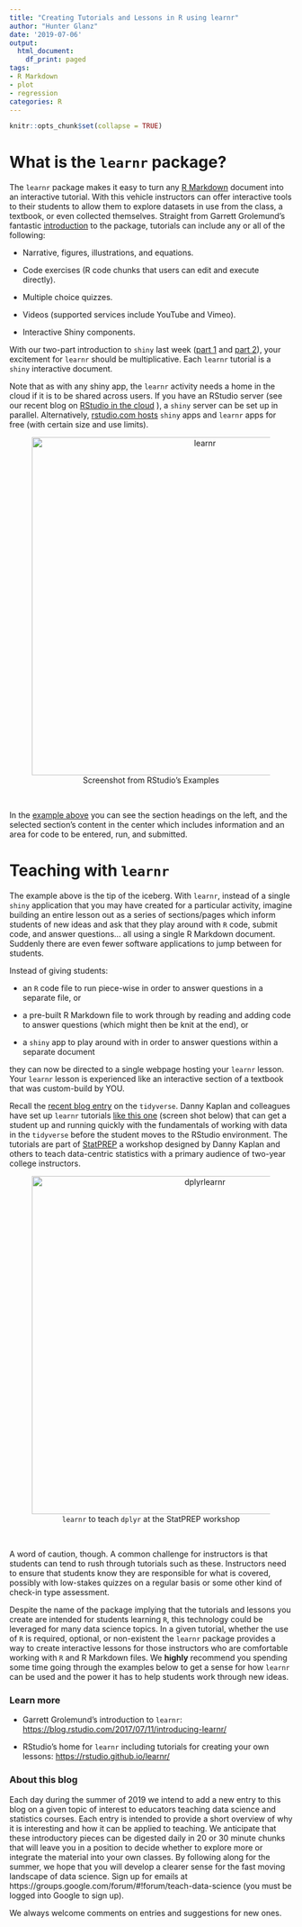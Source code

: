 ```yaml
---
title: "Creating Tutorials and Lessons in R using learnr"
author: "Hunter Glanz"
date: '2019-07-06'
output:
  html_document:
    df_print: paged
tags:
- R Markdown
- plot
- regression
categories: R
---
```


```r
knitr::opts_chunk$set(collapse = TRUE)
```

# What is the `learnr` package?

The `learnr` package makes it easy to turn any [R Markdown](https://teachdatascience.com/rmarkdown/) document into an interactive tutorial. With this vehicle instructors can offer interactive tools to their students to allow them to explore datasets in use from the class, a textbook, or even collected themselves. Straight from Garrett Grolemund's fantastic [introduction](https://blog.rstudio.com/2017/07/11/introducing-learnr/) to the package, tutorials can include any or all of the following:

* Narrative, figures, illustrations, and equations.

* Code exercises (R code chunks that users can edit and execute directly).

* Multiple choice quizzes.

* Videos (supported services include YouTube and Vimeo).

* Interactive Shiny components.

With our two-part introduction to `shiny` last week ([part 1](https://teachdatascience.com/shiny1) and [part 2](https://teachdatascience.com/shiny2)), your excitement for `learnr` should be multiplicative. Each `learnr` tutorial is a `shiny` interactive document.

Note that as with any shiny app, the `learnr` activity needs a home in the cloud if it is to be shared across users.  If you have an RStudio server (see our recent blog on [RStudio in the cloud](https://teachdatascience.com/cloud/) ), a `shiny` server can be set up in parallel.  Alternatively, [rstudio.com hosts](https://shiny.rstudio.com/deploy/) `shiny` apps and `learnr` apps for free (with certain size and use limits).

<center>
<figure>
<img alt = 'learnr' width='600' src='/post/learnr/learnrdatabasics.png' />
<figcaption>Screenshot from RStudio's Examples</figcaption> 
</figure>
</center><br>

In the [example above](https://jjallaire.shinyapps.io/learnr-tutorial-01-data-basics/) you can see the section headings on the left, and the selected section's content in the center which includes information and an area for code to be entered, run, and submitted.

# Teaching with `learnr`

The example above is the tip of the iceberg. With `learnr`, instead of a single `shiny` application that you may have created for a particular activity, imagine building an entire lesson out as a series of sections/pages which inform students of new ideas and ask that they play around with `R` code, submit code, and answer questions... all using a single R Markdown document. Suddenly there are even fewer software applications to jump between for students.

Instead of giving students:

* an `R` code file to run piece-wise in order to answer questions in a separate file, or

* a pre-built R Markdown file to work through by reading and adding code to answer questions (which might then be knit at the end), or

* a `shiny` app to play around with in order to answer questions within a separate document

they can now be directed to a single webpage hosting your `learnr` lesson.  Your `learnr` lesson is experienced like an interactive section of a textbook that was custom-build by YOU.

 Recall the [recent blog entry](https://teachdatascience.com/tidyverse/) on the `tidyverse`.  Danny Kaplan and colleagues have set up `learnr` tutorials [like this one](https://dtkaplan.shinyapps.io/Diabetes/#section-cross-tabulation) (screen shot below) that can get a student up and running quickly with the fundamentals of working with data in the `tidyverse` before the student moves to the RStudio environment.   The tutorials are part of [StatPREP](http://statprep.org/) a workshop designed by Danny Kaplan and others to teach data-centric statistics with a primary audience of two-year college instructors.<br>


<center>
<figure>
<img alt = 'dplyrlearnr' width='600' src='/post/learnr/dplyrlearnr.png' />
<figcaption>`learnr` to teach `dplyr` at the StatPREP workshop</figcaption> 
</figure>
</center>

<br>

A word of caution, though. A common challenge for instructors is that students can tend to rush through tutorials such as these. Instructors need to ensure that students know they are responsible for what is covered, possibly with low-stakes quizzes on a regular basis or some other kind of check-in type assessment.

Despite the name of the package implying that the tutorials and lessons you create are intended for students learning `R`, this technology could be leveraged for many data science topics. In a given tutorial, whether the use of `R` is required, optional, or non-existent the `learnr` package provides a way to create interactive lessons for those instructors who are comfortable working with `R` and R Markdown files.  We **highly** recommend you spending some time going through the examples below to get a sense for how `learnr` can be used and the power it has to help students work through new ideas.

### Learn more

* Garrett Grolemund's introduction to `learnr`: [https://blog.rstudio.com/2017/07/11/introducing-learnr/](https://blog.rstudio.com/2017/07/11/introducing-learnr/)

* RStudio's home for `learnr` including tutorials for creating your own lessons: [https://rstudio.github.io/learnr/](https://rstudio.github.io/learnr/)


### About this blog 

Each day during the summer of 2019 we intend to add a new entry to this blog on a given topic of interest to educators teaching data science and statistics courses. Each entry is intended to provide a short overview of why it is interesting and how it can be applied to teaching. We anticipate that these introductory pieces can be digested daily in 20 or 30 minute chunks that will leave you in a position to decide whether to explore more or integrate the material into your own classes. By following along for the summer, we hope that you will develop a clearer sense for the fast moving landscape of data science. Sign up for emails at https://groups.google.com/forum/#!forum/teach-data-science (you must be logged into Google to sign up).

We always welcome comments on entries and suggestions for new ones.

